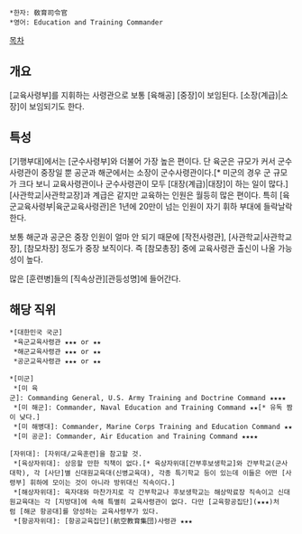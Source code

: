  *한자: 敎育司令官
 *영어: Education and Training Commander

[[목차]]
== 개요 ==
[교육사령부]를 지휘하는 사령관으로 보통 [육해공] [중장]이 보임된다. [소장(계급)|소장]이 보임되기도 한다.
== 특성 ==
[기행부대]에서는 [군수사령부]와 더불어 가장 높은 편이다. 단 육군은 규모가 커서 군수사령관이 중장일 뿐 공군과 해군에서는 소장이 군수사령관이다.[* 미군의 경우 군 규모가 크다 보니 교육사령관이나 군수사령관이 모두 [대장(계급)|대장]이 하는 일이 많다.] [사관학교|사관학교장]과 계급은 같지만 교육하는 인원은 월등히 많은 편이다. 특히 [육군교육사령부|육군교육사령관]은 1년에 20만이 넘는 인원이 자기 휘하 부대에 들락날락한다.

보통 해군과 공군은 중장 인원이 얼마 안 되기 때문에 [작전사령관], [사관학교|사관학교장], [참모차장] 정도가 중장 보직이다. 즉 [참모총장] 중에 교육사령관 출신이 나올 가능성이 높다.

많은 [훈련병]들의 [직속상관][관등성명]에 들어간다.
== 해당 직위 ==
 *[대한민국 국군]
  *육군교육사령관 ★★★ or ★★
  *해군교육사령관 ★★★ or ★★
  *공군교육사령관 ★★★ or ★★

 *[미군]
  *[미 육군]: Commanding General, U.S. Army Training and Doctrine Command ★★★★
  *[미 해군]: Commander, Naval Education and Training Command ★★[* 유독 짬이 낮다.]
  *[미 해병대]: Commander, Marine Corps Training and Education Command ★★
  *[미 공군]: Commander, Air Education and Training Command ★★★★

 [자위대]: [자위대/교육훈련]을 참고할 것.
  *[육상자위대]: 상응할 만한 직책이 없다.[* 육상자위대[간부후보생학교]와 간부학교(군사대학), 각 [사단]별 신대원교육대(신병교육대), 각종 특기학교 등이 있는데 이들은 어떤 [사령부] 휘하에 모이는 것이 아니라 방위대신 직속이다.]
  *[해상자위대]: 육자대와 마찬가지로 각 간부학교나 후보생학교는 해상막료장 직속이고 신대원교육대는 각 [지방대]에 속해 특별히 교육사령관이 없다. 다만 [교육항공집단](★★★)처럼 [해군 항공대]를 양성하는 교육사령부가 있다.
  *[항공자위대]: [항공교육집단](航空教育集団)사령관 ★★★
